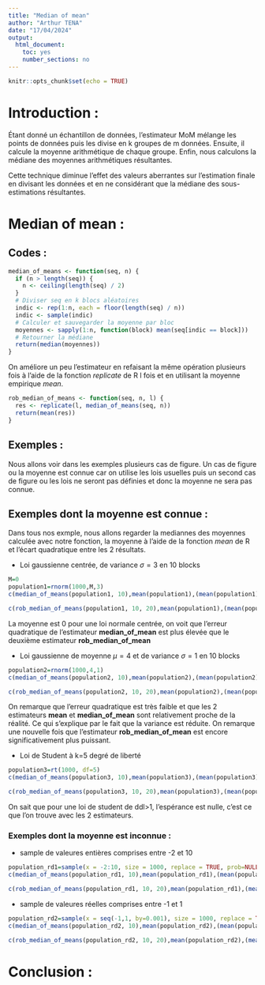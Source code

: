 ```yaml
---
title: "Median of mean"
author: "Arthur TENA"
date: "17/04/2024"
output:  
  html_document:
    toc: yes
    number_sections: no
---
```


```r
knitr::opts_chunk$set(echo = TRUE)
```

# Introduction :

Étant donné un échantillon de données, l'estimateur MoM mélange les points de données puis les divise en k groupes de m données. Ensuite, il calcule la moyenne arithmétique de chaque groupe. Enfin, nous calculons la médiane des moyennes arithmétiques résultantes.

Cette technique diminue l'effet des valeurs aberrantes sur l'estimation finale en divisant les données et en ne considérant que la médiane des sous-estimations résultantes. 

# Median of mean :

## Codes :

```r
median_of_means <- function(seq, n) {
  if (n > length(seq)) {
    n <- ceiling(length(seq) / 2)
  }
  # Diviser seq en k blocs aléatoires
  indic <- rep(1:n, each = floor(length(seq) / n))
  indic <- sample(indic)
  # Calculer et sauvegarder la moyenne par bloc
  moyennes <- sapply(1:n, function(block) mean(seq[indic == block]))
  # Retourner la médiane
  return(median(moyennes))
}
```

On améliore un peu l'estimateur en refaisant la même opération plusieurs fois à l'aide de la fonction *replicate* de R l fois et en utilisant la moyenne empirique *mean*.
```r
rob_median_of_means <- function(seq, n, l) {
  res <- replicate(l, median_of_means(seq, n))
  return(mean(res))
}
```


## Exemples :

Nous allons voir dans les exemples plusieurs cas de figure. Un cas de figure ou la moyenne est connue car on utilise les lois usuelles puis un second cas de figure ou les lois ne seront pas définies et donc la moyenne ne sera pas connue.

## Exemples dont la moyenne est connue :
Dans tous nos exmple, nous allons regarder la mediannes des moyennes calculée avec notre fonction, la moyenne à l'aide de la fonction *mean* de R et l'écart quadratique entre les 2 résultats.


* Loi gaussienne centrée, de variance $\sigma=3$ en 10 blocks 
```r
M=0
population1=rnorm(1000,M,3)
c(median_of_means(population1, 10),mean(population1),(mean(population1) - median_of_means(population1, 10)) ^ 2)

```

```r
c(rob_median_of_means(population1, 10, 20),mean(population1),(mean(population1) - rob_median_of_means(population1, 10, 20)) ^ 2)
```
La moyenne est 0 pour une loi normale centrée, on voit que l'erreur quadratique de l'estimateur **median_of_mean** est plus élevée que le deuxième estimateur **rob_median_of_mean** 

* Loi gaussienne de moyenne $\mu=4$ et de variance $\sigma=1$ en 10 blocks
```r
population2=rnorm(1000,4,1)
c(median_of_means(population2, 10),mean(population2),(mean(population2) - median_of_means(population2, 10)) ^ 2)
```

```r
c(rob_median_of_means(population2, 10, 20),mean(population2),(mean(population2) - rob_median_of_means(population2, 10, 20)) ^ 2)
```
On remarque que l'erreur quadratique est très faible et que les 2 estimateurs **mean** et **median_of_mean** sont relativement proche de la réalité. Ce qui s'explique par le fait que la variance est réduite. On remarque une nouvelle fois que l'estimateur **rob_median_of_mean** est encore significativement plus puissant.

* Loi de Student à k=5 degré de liberté 
```r
population3=rt(1000, df=5)
c(median_of_means(population3, 10),mean(population3),(mean(population3) - median_of_means(population3, 10)) ^ 2)
```

```r
c(rob_median_of_means(population3, 10, 20),mean(population3),(mean(population3) - rob_median_of_means(population3, 10, 20)) ^ 2)
```
On sait que pour une loi de student de ddl>1, l'espérance est nulle, c'est ce que l'on trouve avec les 2 estimateurs.

### Exemples dont la moyenne est inconnue :

* sample de valeures entières comprises entre -2 et 10
```r
population_rd1=sample(x = -2:10, size = 1000, replace = TRUE, prob=NULL)
c(median_of_means(population_rd1, 10),mean(population_rd1),(mean(population_rd1) - median_of_means(population_rd1, 10)) ^ 2)
```

```r
c(rob_median_of_means(population_rd1, 10, 20),mean(population_rd1),(mean(population_rd1) - rob_median_of_means(population_rd1, 10, 20)) ^ 2)
```

* sample de valeures réelles comprises entre -1 et 1 
```r
population_rd2=sample(x = seq(-1,1, by=0.001), size = 1000, replace = TRUE, prob=NULL)
c(median_of_means(population_rd2, 10),mean(population_rd2),(mean(population_rd2) - median_of_means(population_rd2, 10)) ^ 2)
```

```r
c(rob_median_of_means(population_rd2, 10, 20),mean(population_rd2),(mean(population_rd2) - rob_median_of_means(population_rd2, 10, 20)) ^ 2)
```

# Conclusion :
